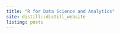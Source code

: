 ```yaml
---
title: "R for Data Science and Analytics"
site: distill::distill_website
listing: posts
---
```

<style>

.distill-site-header {
  --title-size:       20px;         
  --text-color:       #FFFFFF;            
  --text-size:        20px;                      
  --hover-color:      rgb(249, 83, 85);         
  --bkgd-color:       #455A64;                
}

body {
  background-image:	url('/Background_WelcomePage.png');
  background-repeat: no-repeat;
  background-size: auto;
}

